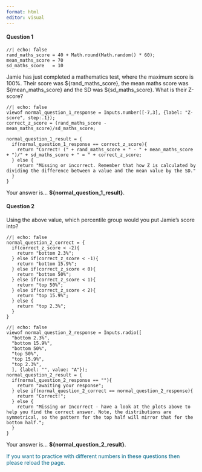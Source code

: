 ```yaml
---
format: html
editor: visual
---
```


#### Question 1

```ojs
//| echo: false
rand_maths_score = 40 + Math.round(Math.random() * 60);
mean_maths_score = 70
sd_maths_score   = 10
```

Jamie has just completed a mathematics test, where the maximum score is 100%. Their score was \${rand_maths_score}, the mean maths score was \${mean_maths_score} and the SD was \${sd_maths_score}. What is their Z-score?

```ojs
//| echo: false
viewof normal_question_1_response = Inputs.number([-7,3], {label: "Z-score", step:.1});
correct_z_score = (rand_maths_score - mean_maths_score)/sd_maths_score;

normal_question_1_result = { 
  if(normal_question_1_response == correct_z_score){
    return "Correct! (" + rand_maths_score + " - " + mean_maths_score + ")/" + sd_maths_score + " = " + correct_z_score;
  } else {
    return "Missing or incorrect. Remember that how Z is calculated by dividing the difference between a value and the mean value by the SD."
  } 
}
```

Your answer is... **\${normal_question_1\_result}**.

#### Question 2

Using the above value, which percentile group would you put Jamie's score into?

```ojs
//| echo: false
normal_question_2_correct = {
  if(correct_z_score < -2){
    return "bottom 2.3%";
  } else if(correct_z_score < -1){
    return "bottom 15.9%";
  } else if(correct_z_score < 0){
    return "bottom 50%";
  } else if(correct_z_score < 1){
    return "top 50%";
  } else if(correct_z_score < 2){
    return "top 15.9%";
  } else {
    return "top 2.3%";
  }
}

```

```ojs
//| echo: false
viewof normal_question_2_response = Inputs.radio([
  "bottom 2.3%", 
  "bottom 15.9%",
  "bottom 50%",
  "top 50%",
  "top 15.9%",
  "top 2.3%", 
  ], {label: "", value: "A"});
normal_question_2_result = { 
  if(normal_question_2_response == ""){
    return "awaiting your response";
  } else if(normal_question_2_correct == normal_question_2_response){
    return "Correct!";
  } else {
    return "Missing or Incorrect - have a look at the plots above to help you find the correct answer. Note, the distributions are symmetrical, so the pattern for the top half will mirror that for the bottom half.";
  }
}
```

Your answer is... **\${normal_question_2\_result}**.

::: {style="color:#068"}
If you want to practice with different numbers in these questions then please reload the page.
:::
